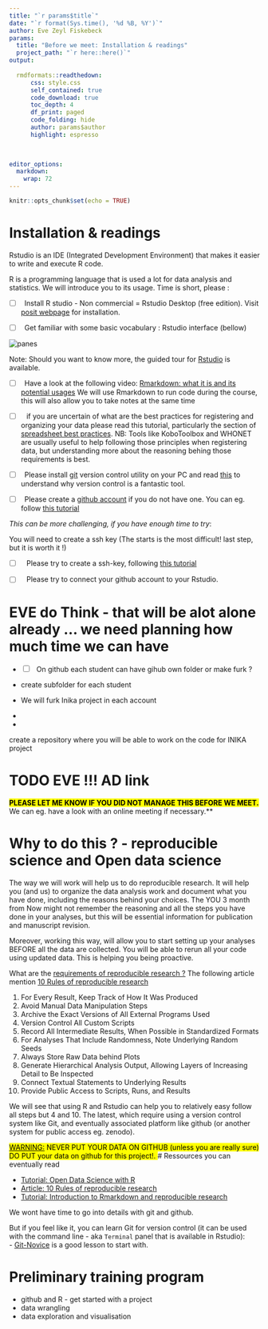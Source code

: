 ---
title: "`r params$title`"
date: "`r format(Sys.time(), '%d %B, %Y')`"
author: Eve Zeyl Fiskebeck
params:
  title: "Before we meet: Installation & readings" 
  project_path: "`r here::here()`"
output: 
  
  rmdformats::readthedown:
      css: style.css
      self_contained: true
      code_download: true
      toc_depth: 4
      df_print: paged
      code_folding: hide
      author: params$author
      highlight: espresso
      

  
editor_options: 
  markdown: 
    wrap: 72
---

```{r setup, include=FALSE}
knitr::opts_chunk$set(echo = TRUE)
```

# Installation & readings

Rstudio is an IDE (Integrated Development Environment) that makes it
easier to write and execute R code.

R is a programming language that is used a lot for data analysis and
statistics. We will introduce you to its usage. Time is short, please :

-   [ ]  Install R studio - Non commercial = Rstudio Desktop (free
    edition). Visit [posit
    webpage](https://posit.co/download/rstudio-desktop/) for
    installation.

-   [ ]  Get familiar with some basic vocabulary : Rstudio interface
    (bellow)

<img src="https://docs.posit.co/ide/user/ide/guide/ui/images/rstudio-panes-labeled.jpeg" alt="panes" class=".img1"/>

Note: Should you want to know more, the guided tour for
[Rstudio](https://docs.posit.co/ide/user/) is available.

-   [ ]  Have a look at the following video: [Rmarkdown: what it is and
    its potential
    usages](https://rmarkdown.rstudio.com/authoring_quick_tour.html) We
    will use Rmarkdown to run code during the course, this will also
    allow you to take notes at the same time
    
- [ ]   if you are uncertain of what are the best practices for registering and organizing 
your data please read this tutorial, particularly the section of 
[spreadsheet best practices](https://ucdavisdatalab.github.io/workshop_keeping_data_tidy/#content).
NB: Tools like KoboToolbox and WHONET are usually useful to help following those principles
when registering data, but understanding more about the reasoning behing those requirements
is best.  

- [ ]  Please install [git](https://git-scm.com/downloads/win) version control 
utility on your PC and read [this](https://swcarpentry.github.io/git-novice/01-basics.html) 
to understand why version control is a fantastic tool.

- [ ]  Please create a [github account](https://github.com/) if you do not have 
one. You can eg. follow 
[this tutorial](https://swcarpentry.github.io/git-novice/#creating-a-github-account)


_This can be more challenging, if you have enough time to try_: 

You will need to create a ssh key (The starts is the most difficult! last step, 
but it is worth it !)

- [ ]   Please try to create a ssh-key, following
[this tutorial](https://docs.github.com/en/authentication/connecting-to-github-with-ssh/adding-a-new-ssh-key-to-your-github-account)


- [ ]   Please try to connect your github account to your Rstudio.

# EVE do Think - that will be alot alone already ... we need planning how much time we can have 
<!-- Madelaine --> 
- [ ]   On github each student can have gihub own folder or make furk ? 

- create subfolder for each student 
- We will furk Inika project in each account 
- 
- 

create a repository where you will be able to work on the code 
for INIKA project



# TODO EVE !!! AD link 
<!-- but I want by ssh --> 


<mark><b>PLEASE LET ME KNOW IF YOU DID NOT MANAGE THIS BEFORE WE MEET.</b></mark>
We can eg. have a look with an online meeting if necessary.**


# Why to do this ? - reproducible science and Open data science 

The way we will work will help us to do reproducible research. It will 
help you (and us) to organize the data analysis work and document what you 
have done, including the reasons behind your choices.
The YOU 3 month from Now might not remember the reasoning and all the 
steps you have done in your analyses, but this will be essential information
for publication and manuscript revision. 

Moreover, working this way, will allow you to start setting up your analyses 
BEFORE all the data are collected. You will be able to rerun all your code
using updated data. This is helping you being proactive. 

What are the <u>requirements of reproducible research ?</u> 
The following article mention  [10 Rules of reproducible research](https://journals.plos.org/ploscompbiol/article?id=10.1371/journal.pcbi.1003285)

1. For Every Result, Keep Track of How It Was Produced
2. Avoid Manual Data Manipulation Steps
3. Archive the Exact Versions of All External Programs Used
4. Version Control All Custom Scripts
5. Record All Intermediate Results, When Possible in Standardized Formats
6. For Analyses That Include Randomness, Note Underlying Random Seeds
7. Always Store Raw Data behind Plots
8. Generate Hierarchical Analysis Output, Allowing Layers of Increasing Detail to Be Inspected
9. Connect Textual Statements to Underlying Results
10. Provide Public Access to Scripts, Runs, and Results

We will see that using R and Rstudio can help you to relatively easy follow all 
steps but 4 and 10. The latest, which require using a version control system 
like Git, and eventually associated platform like github (or another system for public
access eg. zenodo). 

<mark><u>WARNING:</u> NEVER PUT YOUR DATA ON GITHUB (unless you are really sure)
DO PUT your data on github for this project!. 
</mark>
# Ressources you can eventually read


- [Tutorial: Open Data Science with R](https://carpentries-incubator.github.io/open-science-with-r/)
- [Article: 10 Rules of reproducible research](https://journals.plos.org/ploscompbiol/article?id=10.1371/journal.pcbi.1003285)
- [Tutorial: Introduction to Rmarkdown and reproducible research](https://m-clark.github.io/Introduction-to-Rmarkdown/)


We wont have time to go into details with git and github. 


But if you feel like it, you can learn Git for version control (it can be used with 
the command line - aka `Terminal` panel that is available in Rstudio):  
- [Git-Novice](https://swcarpentry.github.io/git-novice/) is a good lesson to start with.


# Preliminary training program 

- github and R - get started with a project
- data wrangling
- data exploration and visualisation 



 
